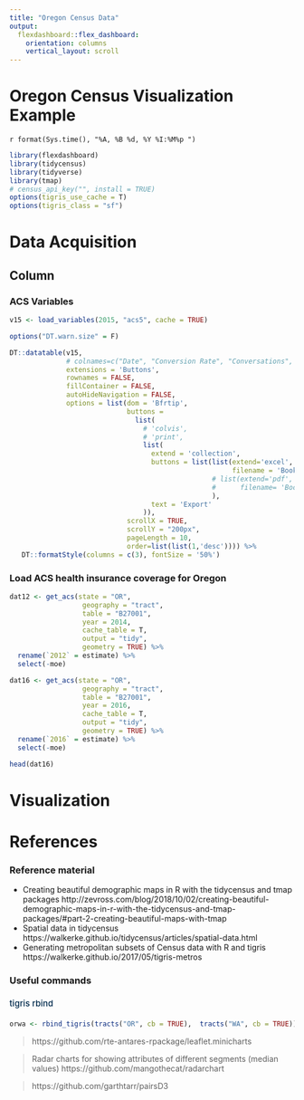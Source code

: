```yaml
---
title: "Oregon Census Data"
output: 
  flexdashboard::flex_dashboard:
    orientation: columns
    vertical_layout: scroll
---
```


<style type="text/css">

.navbar-inverse .navbar-nav>.active>a, .navbar-inverse .navbar-nav>.active>a:hover, .navbar-inverse .navbar-nav>.active>a:focus {
color: #fbb034;
background-color: #00467f;
border-color: #002a4c;
font-weight: 900;
}

.chart-title {
    border-bottom: 1px solid #d7d7d7;
    color: #333333;
    font-size: 20px;
    font-weight: 700;
    padding: 7px 10px 4px;
}

.heading-level1 {  /* chart_title  */
   color: #00467f;
    font-size: 18px;
    font-weight: 500;
}

h4, .h4 {
   color: #002a4c;
    font-size: 15px;
    font-weight: 550;
}

a:visited {
   color: rgb(50%, 0%, 50%);
}

</style>

<h1>Oregon Census Visualization Example</h1>
`r format(Sys.time(), "%A, %B %d, %Y %I:%M%p ")`


```r
library(flexdashboard)
library(tidycensus)
library(tidyverse)
library(tmap)
# census_api_key("", install = TRUE)
options(tigris_use_cache = T)
options(tigris_class = "sf")

```

Data Acquisition
=======================================


Column {data-width=650}
-----------------------------------------------------------------------

### ACS Variables

```r
v15 <- load_variables(2015, "acs5", cache = TRUE)

options("DT.warn.size" = F)

DT::datatable(v15,
              # colnames=c("Date", "Conversion Rate", "Conversations", "Bookings"),
              extensions = 'Buttons',
              rownames = FALSE,
              fillContainer = FALSE,
              autoHideNavigation = FALSE,
              options = list(dom = 'Bfrtip',
                             buttons =
                               list(
                                 # 'colvis',
                                 # 'print',
                                 list(
                                   extend = 'collection',
                                   buttons = list(list(extend='excel',
                                                       filename = 'Bookings')
                                                  # list(extend='pdf',
                                                  #      filename= 'Bookings')
                                                  ),
                                   text = 'Export'
                                 )),
                             scrollX = TRUE,
                             scrollY = "200px",
                             pageLength = 10,
                             order=list(list(1,'desc')))) %>% 
   DT::formatStyle(columns = c(3), fontSize = '50%')

```




### Load ACS health insurance coverage for Oregon

```r

dat12 <- get_acs(state = "OR",
                  geography = "tract", 
                  table = "B27001",
                  year = 2014,
                  cache_table = T,
                  output = "tidy",
                  geometry = TRUE) %>%
  rename(`2012` = estimate) %>%
  select(-moe)

dat16 <- get_acs(state = "OR",
                  geography = "tract", 
                  table = "B27001",
                  year = 2016,
                  cache_table = T,
                  output = "tidy",
                  geometry = TRUE) %>%
  rename(`2016` = estimate) %>%
  select(-moe)

head(dat16)

```

### 



Visualization
=======================================


References
=======================================

### Reference material

* Creating beautiful demographic maps in R with the tidycensus and tmap packages http://zevross.com/blog/2018/10/02/creating-beautiful-demographic-maps-in-r-with-the-tidycensus-and-tmap-packages/#part-2-creating-beautiful-maps-with-tmap
* Spatial data in tidycensus https://walkerke.github.io/tidycensus/articles/spatial-data.html
* Generating metropolitan subsets of Census data with R and tigris https://walkerke.github.io/2017/05/tigris-metros

### Useful commands

#### tigris rbind

```r
orwa <- rbind_tigris(tracts("OR", cb = TRUE),  tracts("WA", cb = TRUE))
```

> https://github.com/rte-antares-rpackage/leaflet.minicharts

> Radar charts for showing attributes of different segments (median values) https://github.com/mangothecat/radarchart

> https://github.com/garthtarr/pairsD3